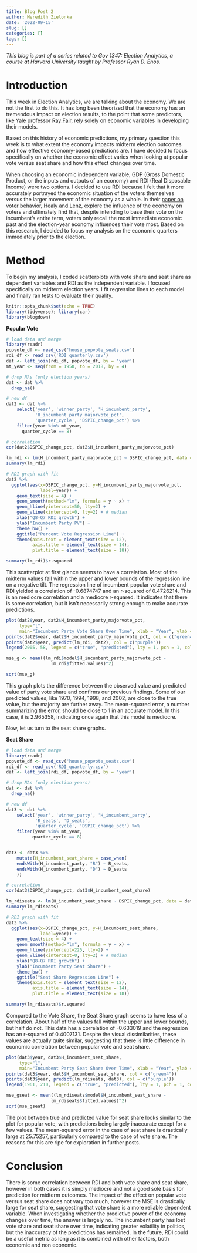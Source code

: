 ```yaml
---
title: Blog Post 2
author: Meredith Zielonka
date: '2022-09-15'
slug: []
categories: []
tags: []
---
```

*This blog is part of a series related to Gov 1347: Election Analytics, a course at Harvard University taught by Professor Ryan D. Enos.*

# Introduction

This week in Election Analytics, we are talking about the economy. We are not the first to do this. It has long been theorized that the economy has an tremendous impact on election results, to the point that some predictors, like Yale professor [Ray Fair](https://fairmodel.econ.yale.edu/vote2020/indexne2.htm), rely solely on economic variables in developing their models. 

Based on this history of economic predictions, my primary question this week is to what extent the economy impacts midterm election outcomes and how effective economy-based predictions are. I have decided to focus specifically on whether the economic effect varies when looking at popular vote versus seat share and how this effect changes over time.

When choosing an economic independent variable, GDP (Gross Domestic Product, or the inputs and outputs of an economy) and RDI (Real Disposable Income) were two options. I decided to use RDI because I felt that it more accurately portrayed the economic situation of the voters themselves versus the larger movement of the economy as a whole. In their [paper on voter behavior, Healy and Lenz](https://onlinelibrary-wiley-com.ezp-prod1.hul.harvard.edu/doi/pdfdirect/10.1111/ajps.12053), explore the influence of the economy on voters and ultimately find that, despite intending to base their vote on the incumbent's entire term, voters only recall the most immediate economic past and the election-year economy influences their vote most. Based on this research, I  decided to focus my analysis on the economic quarters immediately prior to the election. 

# Method

To begin my analysis, I coded scatterplots with vote share and seat share as dependent variables and RDI as the independent variable. I focused specifically on midterm election years. I fit regression lines to each model and finally ran tests to evaluate their quality.

```r
knitr::opts_chunk$set(echo = TRUE)
library(tidyverse); library(car)
library(blogdown)
```

**Popular Vote**

```r
# load data and merge
library(readr)
popvote_df <- read_csv('house_popvote_seats.csv') 
rdi_df <- read_csv('RDI_quarterly.csv')
dat <- left_join(rdi_df, popvote_df, by = 'year')
mt_year <- seq(from = 1950, to = 2018, by = 4)

# drop NAs (only election years)
dat <- dat %>%
  drop_na()

# new df
dat2 <- dat %>% 
    select('year', 'winner_party', 'H_incumbent_party', 
           'H_incumbent_party_majorvote_pct', 
           'quarter_cycle', 'DSPIC_change_pct') %>% 
    filter(year %in% mt_year, 
      quarter_cycle == 8)

# correlation
cor(dat2$DSPIC_change_pct, dat2$H_incumbent_party_majorvote_pct)

lm_rdi <- lm(H_incumbent_party_majorvote_pct ~ DSPIC_change_pct, data = dat2)
summary(lm_rdi)

# RDI graph with fit
dat2 %>%
  ggplot(aes(x=DSPIC_change_pct, y=H_incumbent_party_majorvote_pct,
             label=year)) + 
    geom_text(size = 4) +
    geom_smooth(method="lm", formula = y ~ x) +
    geom_hline(yintercept=50, lty=2) +
    geom_vline(xintercept=0, lty=2) + # median
    xlab("Q8-Q7 RDI growth") +
    ylab("Incumbent Party PV") +
    theme_bw() +
    ggtitle("Percent Vote Regression Line") + 
    theme(axis.text = element_text(size = 12),
          axis.title = element_text(size = 14),
          plot.title = element_text(size = 18))
```

```r
summary(lm_rdi)$r.squared
```
This scatterplot at first glance seems to have a correlation. Most of the midterm values fall within the upper and lower bounds of the regression line on a negative tilt. The regression line of incumbent popular vote share and RDI yielded a correlation of -0.6874747 and an r-squared of  0.4726214. This is an mediocre correlation and a mediocre r-squared. It indicates that there is some correlation, but it isn't necessarily strong enough to make accurate predictions. 

```r
plot(dat2$year, dat2$H_incumbent_party_majorvote_pct, 
     type="l",
     main="Incumbent Party Vote Share Over Time", xlab = "Year", ylab = "Incumbent Party Vote Share", col = "green4")
points(dat2$year, dat2$H_incumbent_party_majorvote_pct, col = c("green4"))
points(dat2$year, predict(lm_rdi, dat2), col = c("purple"))
legend(2005, 58, legend = c("true", "predicted"), lty = 1, pch = 1, col = c("green4", "purple"))
```

```r
mse_g <- mean((lm_rdi$model$H_incumbent_party_majorvote_pct -
                 lm_rdi$fitted.values)^2)

sqrt(mse_g)
```
This graph plots the difference between the observed value and predicted value of party vote share and confirms our previous findings. Some of our predicted values, like 1970, 1994, 1998, and 2002, are close to the true value, but the majority are further away. The mean-squared error, a number summarizing the error, should be close to 1 in an accurate model. In this case, it is 2.965358, indicating once again that this model is mediocre.

Now, let us turn to the seat share graphs.

**Seat Share**

```r
# load data and merge
library(readr)
popvote_df <- read_csv('house_popvote_seats.csv') 
rdi_df <- read_csv('RDI_quarterly.csv')
dat <- left_join(rdi_df, popvote_df, by = 'year')

# drop NAs (only election years)
dat <- dat %>%
  drop_na()

# new df
dat3 <- dat %>% 
    select('year', 'winner_party', 'H_incumbent_party', 
           'R_seats', 'D_seats', 
           'quarter_cycle', 'DSPIC_change_pct') %>%
    filter(year %in% mt_year, 
          quarter_cycle == 8)


dat3 <- dat3 %>% 
    mutate(H_incumbent_seat_share = case_when(
    endsWith(H_incumbent_party, "R") ~ R_seats,
    endsWith(H_incumbent_party, "D") ~ D_seats
    ))

# correlation
cor(dat3$DSPIC_change_pct, dat3$H_incumbent_seat_share)

lm_rdiseats <- lm(H_incumbent_seat_share ~ DSPIC_change_pct, data = dat3)
summary(lm_rdiseats)

# RDI graph with fit
dat3 %>%
  ggplot(aes(x=DSPIC_change_pct, y=H_incumbent_seat_share,
             label=year)) + 
    geom_text(size = 4) +
    geom_smooth(method="lm", formula = y ~ x) +
    geom_hline(yintercept=225, lty=2) +
    geom_vline(xintercept=0, lty=2) + # median
    xlab("Q8-Q7 RDI growth") +
    ylab("Incumbent Party Seat Share") +
    theme_bw() +
    ggtitle("Seat Share Regression Line") + 
    theme(axis.text = element_text(size = 12),
          axis.title = element_text(size = 14),
          plot.title = element_text(size = 18))
```

```r
summary(lm_rdiseats)$r.squared
```
Compared to the Vote Share, the Seat Share graph seems to have less of a correlation. About half of the values fall within the upper and lower bounds, but half do not. This data has a correlation of -0.633019 and the regression has an r-squared of 0.4007131. Despite the visual dissimilarities, these values are actually quite similar, suggesting that there is little difference in economic correlation between popular vote and seat share.

```r
plot(dat3$year, dat3$H_incumbent_seat_share, 
     type="l",
     main="Incumbent Party Seat Share Over Time", xlab = "Year", ylab = "Incumbent Party Seat Share", col = "green4")
points(dat3$year, dat3$H_incumbent_seat_share, col = c("green4"))
points(dat3$year, predict(lm_rdiseats, dat3), col = c("purple"))
legend(1961, 210, legend = c("true", "predicted"), lty = 1, pch = 1, col = c("green4", "purple"))
```

```r
mse_gseat <- mean((lm_rdiseats$model$H_incumbent_seat_share -
                 lm_rdiseats$fitted.values)^2)
sqrt(mse_gseat)
```
The plot between true and predicted value for seat share looks similar to the plot for popular vote, with predictions being largely inaccurate except for a few values. The mean-squared error in the case of seat share is drastically large at 25.75257, particularly compared to the case of vote share. The reasons for this are ripe for exploration in further posts.

# Conclusion

There is some correlation between RDI and both vote share and seat share, however in both cases it is simply mediocre and not a good sole basis for prediction for midterm outcomes. The impact of the effect on popular vote versus seat share does not vary too much, however the MSE is drastically large for seat share, suggesting that vote share is a more reliable dependent variable. When investigating whether the predictive power of the economy changes over time, the answer is largely no. The incumbent party has lost vote share and seat share over time, indicating greater volatility in politics, but the inaccuracy of the predictions has remained. In the future, RDI could be a useful metric as long as it is combined with other factors, both economic and non economic.
